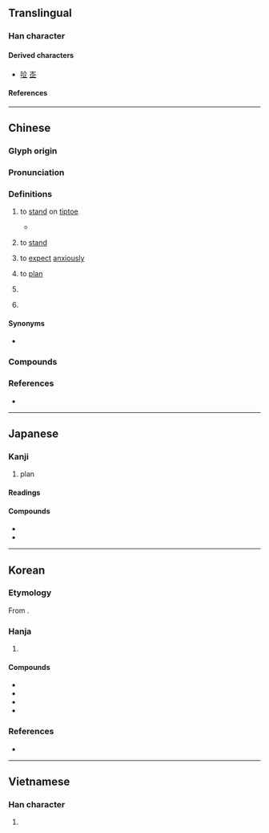 {{also|쇼}}
{{character info}}
==Translingual==

===Han character===
{{Han char|rn=9|rad=人|as=04|sn=6|four=80101|canj=OYLM|ids=⿱𠆢止}}

====Derived characters====
* [[㖉]] [[峜]]

====References====
{{Han ref|kx=0095.040|dkj=00422|dj=0201.060|hdz=10116.060|uh=4F01}}

----

==Chinese==
{{zh-forms}}

===Glyph origin===
{{Han etym}}

===Pronunciation===
{{zh-pron
|m=企
|ma=y
|c=kei5
|h=pfs=khî
|md=kié
|mn=qz,tw,xm:khì/qz,xm:khí/zz:thì
|mn-t=gi6
|w=2qi
|mc=y
|oc=y
|cat=v,n,pn
}}

===Definitions===
{{zh-hanzi}}

# {{zh-o}} to [[stand]] on [[tiptoe]]
#* {{zh-x|企 者 不 立，跨 者 不 行。|ref=Daodejing}}
# {{lb|zh|Cantonese|Hakka}} to [[stand]]
# {{zh-no-solo}} to [[expect]] [[anxiously]]
#: {{zh-x|企望|to hope for}}
# {{zh-no-solo}} to [[plan]]
#: {{zh-x|企劃|to plan; plan}}
# {{lb|zh|chiefly in compounds}} {{zh-abbrev|企業|enterprise}}
#: {{zh-x|國企|state-owned '''enterprise'''}}
#: {{zh-x|私企|private '''enterprise'''}}
#: {{zh-x|政---企 關係|relationship between the government and the '''enterprises'''}}
# {{surname|zh}}

====Synonyms====
* {{sense|to stand}}
{{zh-dial|站}}

===Compounds===
{{zh-der|企業|企鵝|企圖|屋企|不可企及|企佇|企劃|企及|企慕|企望|企求|企盼|企禱|企羨|企足矯首|企足而待|企踵|希企|延企|延頸企踵|引領企踵|慚鳧企鶴|欣企|翹企|翹首企足|鶴企|國企|私企|外企|企缸|早知拉尿，企到天光}}

===References===
* {{R:yue:Hanzi}}

----

==Japanese==

===Kanji===
{{ja-kanji|grade=c|rs=人04}}

# plan

====Readings====
{{ja-readings
|goon=き
|kanon=き
|kun=くわだ-てる<くはだ-てる, たくら-む
}}

====Compounds====
* {{ja-r|企%画|き%かく}}
* {{ja-r|企%業|き%ぎょう}}

----

==Korean==

===Etymology===
From {{der|ko|ltc|-}} {{ltc-l|企|id=1+2}}.

===Hanja===
{{ko-hanja-search}}
{{ko-hanja|꾀하다|꾀할|기}}

# {{hanja form of|기|[[plan]]}}

====Compounds====
{{der-top|Compounds}}
* {{ko-l|기도|企圖}}
* {{ko-l|기업|企業}}
* {{ko-l|기획|企劃}}
* {{ko-l|대기업|大企業}}
{{der-bottom}}

===References===
* {{R:hanjadoc|173}}

----

==Vietnamese==

===Han character===
{{vi-readings|reading=xí|rs=人04}}

# {{rfdef|vi|sort=人04}}